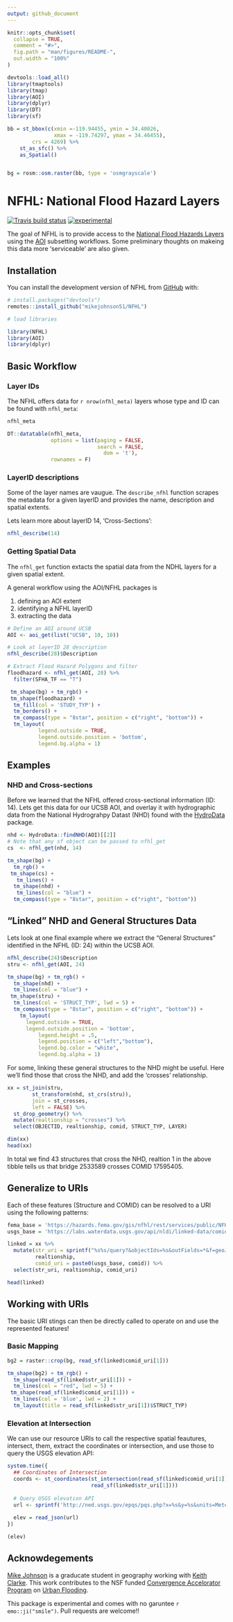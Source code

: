 ```yaml
---
output: github_document
---
```


<!-- README.md is generated from README.Rmd. Please edit that file -->

```r
knitr::opts_chunk$set(
  collapse = TRUE,
  comment = "#>",
  fig.path = "man/figures/README-",
  out.width = "100%"
)

devtools::load_all()
library(tmaptools)
library(tmap)
library(AOI)
library(dplyr)
library(DT)
library(sf)

bb = st_bbox(c(xmin =-119.94455, ymin = 34.40026, 
               xmax = -119.74297, ymax = 34.46455), 
        crs = 4269) %>% 
    st_as_sfc() %>% 
    as_Spatial()


bg = rosm::osm.raster(bb, type = 'osmgrayscale')

```

# NFHL: National Flood Hazard Layers

<!-- badges: start -->

[![Travis build status](https://travis-ci.org/mikejohnson51/NFHL.svg?branch=master)](https://travis-ci.org/mikejohnson51/NFHL) [![experimental](http://badges.github.io/stability-badges/dist/experimental.svg)](http://github.com/badges/stability-badges)

<!-- badges: end -->

The goal of NFHL is to provide access to the [National Flood Hazards Layers](https://www.fema.gov/national-flood-hazard-layer-nfhl) using the [AOI](https://github.com/mikejohnson51/AOI) subsetting workflows. Some preliminary thoughts on makeing this data more 'serviceable' are also given.

## Installation

You can install the development version of NFHL from  [GitHub](https://github.com/) with:

``` r
# install.packages("devtools")
remotes::install_github("mikejohnson51/NFHL")

# load libraries

library(NFHL)
library(AOI)
library(dplyr)
```

## Basic Workflow

### Layer IDs
The NFHL offers data for `r nrow(nfhl_meta)` layers whose type and ID can be found with `nfhl_meta`:

```r
nfhl_meta
```

```r
DT::datatable(nfhl_meta, 
              options = list(paging = FALSE,
                             search = FALSE,
                               dom = 't'),
              rownames = F)
```

### LayerID descriptions

Some of the layer names are vaugue. The `describe_nfhl` function scrapes the metadata for a given layerID and provides the name, description and spatial extents. 

Lets learn more about layerID 14, 'Cross-Sections':

```r
nfhl_describe(14)
```

### Getting Spatial Data

The `nfhl_get` function extacts the spatial data from the NDHL layers for a given spatial extent. 

A general workflow using the AOI/NFHL packages is 

  1. defining an AOI extent  
  2. identifying a NFHL layerID  
  3. extracting the data  

```r
# Define an AOI around UCSB
AOI <- aoi_get(list("UCSB", 10, 10))

# Look at layerID 28 description
nfhl_describe(28)$Description

# Extract Flood Hazard Polygons and filter
floodhazard <- nfhl_get(AOI, 28) %>% 
  filter(SFHA_TF == "T")
```

```r
 tm_shape(bg) + tm_rgb() +
 tm_shape(floodhazard) +
  tm_fill(col = 'STUDY_TYP') +
  tm_borders() +
  tm_compass(type = "8star", position = c("right", "bottom")) +
  tm_layout(
          legend.outside = TRUE,
          legend.outside.position = 'bottom',
          legend.bg.alpha = 1)
```

## Examples

### NHD and Cross-sections

Before we learned that the NFHL offered cross-sectional information (ID: 14). Lets get this data for our UCSB AOI, and overlay it with hydrographic data from the National Hydrograhpy Datast (NHD) found with the [HydroData](https://github.com/mikejohnson51/HydroData) package.

```r
nhd <- HydroData::findNHD(AOI)[[2]]
# Note that any sf object can be passed to nfhl_get
cs  <- nfhl_get(nhd, 14)
```

```r
tm_shape(bg) + 
  tm_rgb() +
 tm_shape(cs) +
   tm_lines() +
  tm_shape(nhd) +
   tm_lines(col = "blue") +
  tm_compass(type = "8star", position = c("right", "bottom")) 
```

## "Linked" NHD and General Structures Data

Lets look at one final example where we extract the "General Structures" identified in the NFHL (ID: 24) within the UCSB AOI.

```r
nfhl_describe(24)$Description
stru <- nfhl_get(AOI, 24)
```


```r
tm_shape(bg) + tm_rgb() +
  tm_shape(nhd) +
  tm_lines(col = "blue") +
 tm_shape(stru) +
  tm_lines(col = 'STRUCT_TYP', lwd = 5) +
  tm_compass(type = "8star", position = c("right", "bottom")) +
    tm_layout(
      legend.outside = TRUE,
      legend.outside.position = 'bottom',
          legend.height = .5,
          legend.position = c("left","bottom"),
          legend.bg.color = "white",
          legend.bg.alpha = 1)
```

For some, linking these general structures to the NHD might be useful. Here we'll find those that cross the NHD, and add the 'crosses' relationship.

```r
xx = st_join(stru, 
        st_transform(nhd, st_crs(stru)),
        join = st_crosses,
        left = FALSE) %>% 
  st_drop_geometry() %>% 
  mutate(realtionship = "crosses") %>% 
  select(OBJECTID, realtionship, comid, STRUCT_TYP, LAYER)

dim(xx)
head(xx)
```

In total we find 43 structures that cross the NHD, realtion 1 in the above tibble tells us that bridge 2533589 crosses COMID 17595405.

## Generalize to URIs

Each of these features (Structure and COMID) can be resolved to a URI using the following patterns:

```r
fema_base = 'https://hazards.fema.gov/gis/nfhl/rest/services/public/NFHL/MapServer/'
usgs_base = 'https://labs.waterdata.usgs.gov/api/nldi/linked-data/comid/'

linked = xx %>% 
  mutate(str_uri = sprintf("%s%s/query?&objectIds=%s&outFields=*&f=geoJSON", fema_base, LAYER,OBJECTID),
         realtionship,
         comid_uri = paste0(usgs_base, comid)) %>% 
  select(str_uri, realtionship, comid_uri)

head(linked)
```

## Working with URIs

The basic URI stings can then be directly called to operate on and use the represented features!

### Basic Mapping

```r
bg2 = raster::crop(bg, read_sf(linked$comid_uri[1]))
```

```r
tm_shape(bg2) + tm_rgb() +
  tm_shape(read_sf(linked$str_uri[1])) +
  tm_lines(col = "red", lwd = 5) +
 tm_shape(read_sf(linked$comid_uri[1])) +
  tm_lines(col = 'blue', lwd = 2) +
  tm_layout(title = read_sf(linked$str_uri[1])$STRUCT_TYP)
```

### Elevation at Intersection

We can use our resource URIs to call the respective spatial feautures, intersect, them, extract the coordinates or intersection, and use those to query the USGS elevation API:

```r
system.time({
  ## Coordinates of Intersection
  coords <- st_coordinates(st_intersection(read_sf(linked$comid_uri[1]), 
                           read_sf(linked$str_uri[1])))
  
  # Query USGS elevation API
  url <- sprintf('http://ned.usgs.gov/epqs/pqs.php?x=%s&y=%s&units=Meters&output=json', coords[1], coords[2]) 
          
  elev = read_json(url) 
})
```

```r
(elev)
```

## Acknowdegements

[Mike Johnson](http://mikejohnson51.github.io) is a graducate student in geography working with [Keith Clarke](http://www.geog.ucsb.edu/~kclarke/). This work contributes to the NSF funded [Convergence Accelorator Program](https://nsf.gov/awardsearch/showAward?AWD_ID=1937099&HistoricalAwards=false) on [Urban Flooding](https://ufokn.github.io/UFOKN/).

This package is experimental and comes with no garuntee `r emo::ji("smile")`. Pull requests are welcome!!
